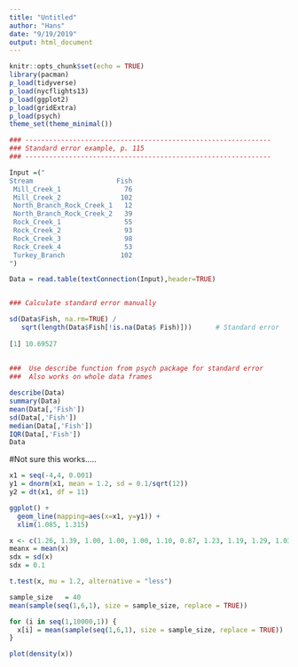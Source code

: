 ```yaml
---
title: "Untitled"
author: "Hans"
date: "9/19/2019"
output: html_document
---
```


```r
knitr::opts_chunk$set(echo = TRUE)
library(pacman)
p_load(tidyverse)
p_load(nycflights13)
p_load(ggplot2)
p_load(gridExtra)
p_load(psych)
theme_set(theme_minimal())
```


```r
### --------------------------------------------------------------
### Standard error example, p. 115
### --------------------------------------------------------------

Input =("
Stream                     Fish
 Mill_Creek_1                76
 Mill_Creek_2               102
 North_Branch_Rock_Creek_1   12
 North_Branch_Rock_Creek_2   39
 Rock_Creek_1                55
 Rock_Creek_2                93
 Rock_Creek_3                98
 Rock_Creek_4                53
 Turkey_Branch              102
")

Data = read.table(textConnection(Input),header=TRUE)


### Calculate standard error manually

sd(Data$Fish, na.rm=TRUE) /  
   sqrt(length(Data$Fish[!is.na(Data$ Fish)]))      # Standard error
 
[1] 10.69527
 
 
###  Use describe function from psych package for standard error
###  Also works on whole data frames

describe(Data)
summary(Data)
mean(Data[,'Fish'])
sd(Data[,'Fish'])
median(Data[,'Fish'])
IQR(Data[,'Fish'])
Data
```

#Not sure this works.....

```r

x1 = seq(-4,4, 0.001)
y1 = dnorm(x1, mean = 1.2, sd = 0.1/sqrt(12))
y2 = dt(x1, df = 11)

ggplot() +
  geom_line(mapping=aes(x=x1, y=y1)) +
  xlim(1.085, 1.315)

x <- c(1.26, 1.39, 1.00, 1.00, 1.00, 1.10, 0.87, 1.23, 1.19, 1.29, 1.03, 1.18)
meanx = mean(x)
sdx = sd(x) 
sdx = 0.1

t.test(x, mu = 1.2, alternative = "less")

```

```r
sample_size   = 40
mean(sample(seq(1,6,1), size = sample_size, replace = TRUE))

for (i in seq(1,10000,1)) {
  x[i] = mean(sample(seq(1,6,1), size = sample_size, replace = TRUE))
}

plot(density(x))
```

